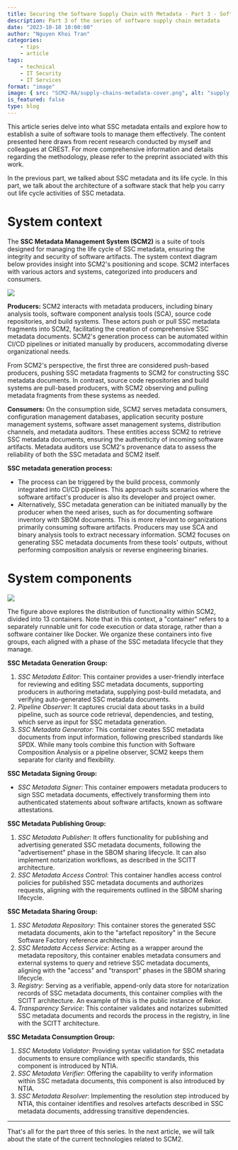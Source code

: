 ```yaml
---
title: Securing the Software Supply Chain with Metadata - Part 3 - Software Suite for Software Supply Chain Metadata
description: Part 3 of the series of software supply chain metadata
date: "2023-10-10 10:00:00"
author: "Nguyen Khoi Tran"
categories:
    - tips
    - article
tags:
    - technical
    - IT Security
    - IT Services
format: "image"
image: { src: "SCM2-RA/supply-chains-metadata-cover.png", alt: "supply chain" }
is_featured: false
type: blog
---
```



This article series delve into what SSC metadata entails and explore how to establish a suite of software tools to manage them effectively. The content presented here draws from recent research conducted by myself and colleagues at CREST. For more comprehensive information and details regarding the methodology, please refer to the preprint associated with this work.

In the previous part, we talked about SSC metadata and its life cycle. In this part, we talk about the architecture of a software stack that help you carry out life cycle activities of SSC metadata. 

# System context

The **SSC Metadata Management System (SCM2)** is a suite of tools designed for managing the life cycle of SSC metadata, ensuring the integrity and security of software artifacts. The system context diagram below provides insight into SCM2's positioning and scope. SCM2 interfaces with various actors and systems, categorized into producers and consumers.



![](SCM2-RA/SCM2_Context.png)

**Producers:** SCM2 interacts with metadata producers, including binary analysis tools, software component analysis tools (SCA), source code repositories, and build systems. These actors push or pull SSC metadata fragments into SCM2, facilitating the creation of comprehensive SSC metadata documents. SCM2's generation process can be automated within CI/CD pipelines or initiated manually by producers, accommodating diverse organizational needs.

From SCM2's perspective, the first three are considered push-based producers, pushing SSC metadata fragments to SCM2 for constructing SSC metadata documents. In contrast, source code repositories and build systems are pull-based producers, with SCM2 observing and pulling metadata fragments from these systems as needed.

**Consumers:** On the consumption side, SCM2 serves metadata consumers, configuration management databases, application security posture management systems, software asset management systems, distribution channels, and metadata auditors. These entities access SCM2 to retrieve SSC metadata documents, ensuring the authenticity of incoming software artifacts. Metadata auditors use SCM2's provenance data to assess the reliability of both the SSC metadata and SCM2 itself.

**SSC metadata generation process:**
- The process can be triggered by the build process, commonly integrated into CI/CD pipelines. This approach suits scenarios where the software artifact's producer is also its developer and project owner.
- Alternatively, SSC metadata generation can be initiated manually by the producer when the need arises, such as for documenting software inventory with SBOM documents. This is more relevant to organizations primarily consuming software artifacts. Producers may use SCA and binary analysis tools to extract necessary information. SCM2 focuses on generating SSC metadata documents from these tools' outputs, without performing composition analysis or reverse engineering binaries. 

# System components

![](SCM2-RA/SCM2_Container.png)

The figure above explores the distribution of functionality within SCM2, divided into 13 containers. Note that in this context, a "container" refers to a separately runnable unit for code execution or data storage, rather than a software container like Docker. We organize these containers into five groups, each aligned with a phase of the SSC metadata lifecycle that they manage.

**SSC Metadata Generation Group:**
1. *SSC Metadata Editor*: This container provides a user-friendly interface for reviewing and editing SSC metadata documents, supporting producers in authoring metadata, supplying post-build metadata, and verifying auto-generated SSC metadata documents.
2. *Pipeline Observer*: It captures crucial data about tasks in a build pipeline, such as source code retrieval, dependencies, and testing, which serve as input for SSC metadata generation.
3. *SSC Metadata Generator*: This container creates SSC metadata documents from input information, following prescribed standards like SPDX. While many tools combine this function with Software Composition Analysis or a pipeline observer, SCM2 keeps them separate for clarity and flexibility.

**SSC Metadata Signing Group:**
- *SSC Metadata Signer*: This container empowers metadata producers to sign SSC metadata documents, effectively transforming them into authenticated statements about software artifacts, known as software attestations.

**SSC Metadata Publishing Group:**
1. *SSC Metadata Publisher*: It offers functionality for publishing and advertising generated SSC metadata documents, following the "advertisement" phase in the SBOM sharing lifecycle. It can also implement notarization workflows, as described in the SCITT architecture.
2. *SSC Metadata Access Control*: This container handles access control policies for published SSC metadata documents and authorizes requests, aligning with the requirements outlined in the SBOM sharing lifecycle.

**SSC Metadata Sharing Group:**
1. *SSC Metadata Repository*: This container stores the generated SSC metadata documents, akin to the "artefact repository" in the Secure Software Factory reference architecture.
2. *SSC Metadata Access Service*: Acting as a wrapper around the metadata repository, this container enables metadata consumers and external systems to query and retrieve SSC metadata documents, aligning with the "access" and "transport" phases in the SBOM sharing lifecycle.
3. *Registry*: Serving as a verifiable, append-only data store for notarization records of SSC metadata documents, this container complies with the SCITT architecture. An example of this is the public instance of Rekor.
4. *Transparency Service*: This container validates and notarizes submitted SSC metadata documents and records the process in the registry, in line with the SCITT architecture.

**SSC Metadata Consumption Group:**
1. *SSC Metadata Validator*: Providing syntax validation for SSC metadata documents to ensure compliance with specific standards, this component is introduced by NTIA.
2. *SSC Metadata Verifier*: Offering the capability to verify information within SSC metadata documents, this component is also introduced by NTIA.
3. *SSC Metadata Resolver*: Implementing the resolution step introduced by NTIA, this container identifies and resolves artefacts described in SSC metadata documents, addressing transitive dependencies.

_____
That's all for the part three of this series. In the next article, we will talk about the state of the current technologies related to SCM2. 